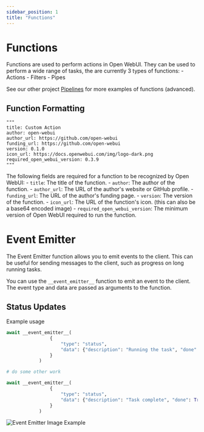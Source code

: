 ```yaml
---
sidebar_position: 1
title: "Functions"
---
```



# Functions

Functions are used to perform actions in Open WebUI. They can be used to perform a wide range of tasks, the are currently 3 types of functions:
    - Actions
    - Filters
    - Pipes

See our other project [Pipelines](https://github.com/open-webui/pipelines) for more examples of functions (advanced).


## Function Formatting

```
"""
title: Custom Action
author: open-webui
author_url: https://github.com/open-webui
funding_url: https://github.com/open-webui
version: 0.1.0
icon_url: https://docs.openwebui.com/img/logo-dark.png
required_open_webui_version: 0.3.9
"""
```

The following fields are required for a function to be recognized by Open WebUI:
    - `title`: The title of the function.
    - `author`: The author of the function.
    - `author_url`: The URL of the author's website or GitHub profile.
    - `funding_url`: The URL of the author's funding page.
    - `version`: The version of the function.
    - `icon_url`: The URL of the function's icon. (this can also be a base64 encoded image)
    - `required_open_webui_version`: The minimum version of Open WebUI required to run the function.


# Event Emitter

The Event Emitter function allows you to emit events to the client. This can be useful for sending messages to the client, such as progress on long running tasks.

You can use the `__event_emitter__` function to emit an event to the client. The event type and data are passed as arguments to the function.

## Status Updates

Example usage
```python
await __event_emitter__(
                {
                    "type": "status",
                    "data": {"description": "Running the task", "done": False},
                }
            )

# do some other work

await __event_emitter__(
                {
                    "type": "status",
                    "data": {"description": "Task complete", "done": True},
                }
            )
```
![Event Emitter Image Example](/img/event_emitter_1.png)